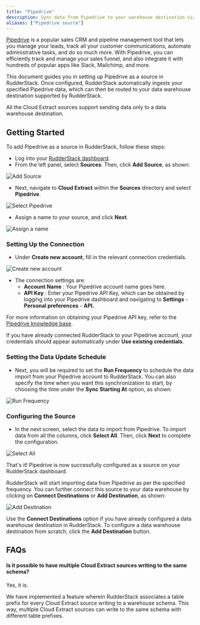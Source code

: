 ```yaml
---
title: "Pipedrive"
description: Sync data from Pipedrive to your warehouse destination via RudderStack.
aliases: ["Pipedrive source"]
---
```


[Pipedrive](https://www.pipedrive.com/) is a popular sales CRM and pipeline management tool that lets you manage your leads, track all your customer communications, automate administrative tasks, and do so much more. With Pipedrive, you can efficiently track and manage your sales funnel, and also integrate it with hundreds of popular apps like Slack, Mailchimp, and more.

This document guides you in setting up Pipedrive as a source in RudderStack. Once configured, RudderStack automatically ingests your specified Pipedrive data, which can then be routed to your data warehouse destination supported by RudderStack.

<div class="warningBlock">
All the Cloud Extract sources support sending data only to a <Link to="/destinations/warehouse-destinations/">data warehouse destination</Link>.
</div>

## Getting Started

To add Pipedrive as a source in RudderStack, follow these steps:

- Log into your [RudderStack dashboard](https://app.rudderlabs.com/signup?type=freetrial).
- From the left panel, select **Sources**. Then, click **Add Source**, as shown:

<img src="../../assets/1 (4) (3) (3) (3) (3) (3) (3) (3) (3) (3) (3) (3) (3) (3) (3) (3) (2) (3).png" alt="Add Source" />

- Next, navigate to **Cloud Extract** within the **Sources** directory and select **Pipedrive**.

<img src="../../assets/screen-shot-2021-02-09-at-5.06.53-pm.png" alt="Select Pipedrive" />

- Assign a name to your source, and click **Next**.

<img src="../../assets/screen-shot-2021-02-09-at-5.07.17-pm.png" alt="Assign a name" />

### Setting Up the Connection

- Under **Create new account**, fill in the relevant connection credentials.

<img src="../../assets/screen-shot-2021-02-09-at-5.08.24-pm.png" alt="Create new account" />

- The connection settings are:
  - **Account Name** : Your Pipedrive account name goes here.
  - **API Key** : Enter your Pipedrive API Key, which can be obtained by logging into your Pipedrive dashboard and navigating to **Settings** - **Personal preferences** - **API.**

<div class="infoBlock">

For more information on obtaining your Pipedrive API key, refer to the <a href="https://support.pipedrive.com/en/article/how-can-i-find-my-personal-api-key">Pipedrive knowledge base</a>.
</div>

<div class="successBlock">

  If you have already connected RudderStack to your Pipedrive account, your
  credentials should appear automatically under
  **Use existing credentials**.
</div>

### Setting the Data Update Schedule

- Next, you will be required to set the **Run Frequency** to schedule the data import from your Pipedrive account to RudderStack. You can also specify the time when you want this synchronization to start, by choosing the time under the **Sync Starting At** option, as shown:

<img src="../../assets/screen-shot-2021-02-09-at-5.08.36-pm.png" alt="Run Frequency" />

### Configuring the Source

- In the next screen, select the data to import from Pipedrive. To import data from all the columns, click **Select All**. Then, click **Next** to complete the configuration.

<img src="../../assets/screen-shot-2021-02-09-at-5.08.56-pm.png" alt="Select All" />

That's it! Pipedrive is now successfully configured as a source on your RudderStack dashboard.

RudderStack will start importing data from Pipedrive as per the specified frequency. You can further connect this source to your data warehouse by clicking on **Connect Destinations** or **Add Destination**, as shown:

<img src="../../assets/screen-shot-2021-02-09-at-5.09.24-pm.png" alt="Add Destination" />

<div class="successBlock">

  Use the **Connect Destinations** option if you have already
  configured a data warehouse destination in RudderStack. To configure a data
  warehouse destination from scratch, click the
  **Add Destination** button.
</div>

## FAQs

#### Is it possible to have multiple Cloud Extract sources writing to the same schema?

Yes, it is.

We have implemented a feature wherein RudderStack associates a table prefix for every Cloud Extract source writing to a warehouse schema. This way, multiple Cloud Extract sources can write to the same schema with different table prefixes.


